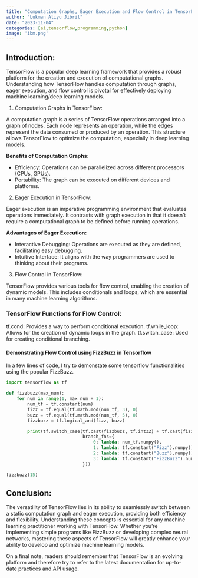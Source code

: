 ```yaml
---
title: "Computation Graphs, Eager Execution and Flow Control in TensorFlow"
author: "Lukman Aliyu Jibril"
date: "2023-11-04"
categories: [ai,tensorflow,programming,python]
image: 'ibm.png'
---
```



## Introduction:

TensorFlow is a popular deep learning framework that  provides a robust platform for the creation and execution of computational graphs. Understanding how TensorFlow handles computation through graphs, eager execution, and flow control is pivotal for effectively deploying machine learning/deep learning models.

1. Computation Graphs in TensorFlow:

A computation graph is a series of TensorFlow operations arranged into a graph of nodes. Each node represents an operation, while the edges represent the data consumed or produced by an operation. This structure allows TensorFlow to optimize the computation, especially in deep learning models.

**Benefits of Computation Graphs:**

 - Efficiency: Operations can be parallelized across different processors (CPUs, GPUs).
 - Portability: The graph can be executed on different devices and platforms.

2. Eager Execution in TensorFlow:

Eager execution is an imperative programming environment that evaluates operations immediately. It contrasts with graph execution in that it doesn't require a computational graph to be defined before running operations.

**Advantages of Eager Execution:**

- Interactive Debugging: Operations are executed as they are defined, facilitating easy debugging.
- Intuitive Interface: It aligns with the way programmers are used to thinking about their programs.

3. Flow Control in TensorFlow:

TensorFlow provides various tools for flow control, enabling the creation of dynamic models. This includes conditionals and loops, which are essential in many machine learning algorithms.

### TensorFlow Functions for Flow Control:
tf.cond: Provides a way to perform conditional execution.
tf.while_loop: Allows for the creation of dynamic loops in the graph.
tf.switch_case: Used for creating conditional branching. 

#### Demonstrating Flow Control using FizzBuzz in Tensorflow
In a few lines of code, I try to demonstate some tensorflow functionalities using the popular FizzBuzz. 

```python
import tensorflow as tf

def fizzbuzz(max_num):
    for num in range(1, max_num + 1):
        num_tf = tf.constant(num)
        fizz = tf.equal(tf.math.mod(num_tf, 3), 0)
        buzz = tf.equal(tf.math.mod(num_tf, 5), 0)
        fizzbuzz = tf.logical_and(fizz, buzz)

        print(tf.switch_case(tf.cast(fizzbuzz, tf.int32) + tf.cast(fizz, tf.int32) + 2 * tf.cast(buzz, tf.int32),
                             branch_fns={
                                 0: lambda: num_tf.numpy(),
                                 1: lambda: tf.constant("Fizz").numpy().decode("utf-8"),
                                 2: lambda: tf.constant("Buzz").numpy().decode("utf-8"),
                                 3: lambda: tf.constant("FizzBuzz").numpy().decode("utf-8")
                             }))

fizzbuzz(15)

```


## Conclusion:

The versatility of TensorFlow lies in its ability to seamlessly switch between a static computation graph and eager execution, providing both efficiency and flexibility. Understanding these concepts is essential for any machine learning practitioner working with TensorFlow. Whether you're implementing simple programs like FizzBuzz or developing complex neural networks, mastering these aspects of TensorFlow will greatly enhance your ability to develop and optimize machine learning models.

On a final note, readers should remember that TensorFlow is an evolving platform and therefore try to refer to the latest documentation for up-to-date practices and API usage.











